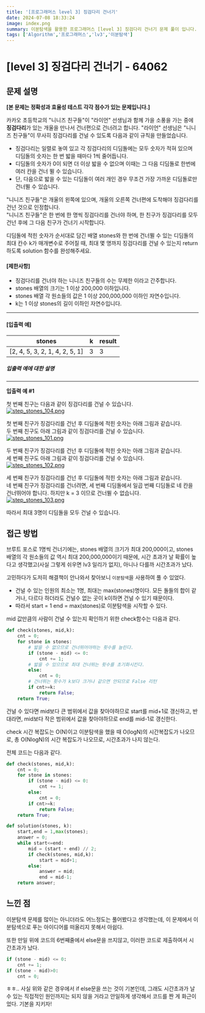 ```yaml
---
title: '[프로그래머스 level 3] 징검다리 건너기'
date: 2024-07-08 18:33:24
image: index.png
summary: 이분탐색을 활용한 프로그래머스 [level 3] 징검다리 건너기 문제 풀이 입니다.
tags: ['Algorithm','프로그래머스','lv3','이분탐색']
---
```

# [level 3] 징검다리 건너기 - 64062

## 문제 설명

[](https://github.com/phnml1/CodingTest/blob/master/%ED%94%84%EB%A1%9C%EA%B7%B8%EB%9E%98%EB%A8%B8%EC%8A%A4/3/64062.%E2%80%85%EC%A7%95%EA%B2%80%EB%8B%A4%EB%A6%AC%E2%80%85%EA%B1%B4%EB%84%88%EA%B8%B0/README.md#%EB%AC%B8%EC%A0%9C-%EC%84%A4%EB%AA%85)

**[본 문제는 정확성과 효율성 테스트 각각 점수가 있는 문제입니다.]**

카카오 초등학교의 "니니즈 친구들"이 "라이언" 선생님과 함께 가을 소풍을 가는 중에  **징검다리**가 있는 개울을 만나서 건너편으로 건너려고 합니다. "라이언" 선생님은 "니니즈 친구들"이 무사히 징검다리를 건널 수 있도록 다음과 같이 규칙을 만들었습니다.

-   징검다리는 일렬로 놓여 있고 각 징검다리의 디딤돌에는 모두 숫자가 적혀 있으며 디딤돌의 숫자는 한 번 밟을 때마다 1씩 줄어듭니다.
-   디딤돌의 숫자가 0이 되면 더 이상 밟을 수 없으며 이때는 그 다음 디딤돌로 한번에 여러 칸을 건너 뛸 수 있습니다.
-   단, 다음으로 밟을 수 있는 디딤돌이 여러 개인 경우 무조건 가장 가까운 디딤돌로만 건너뛸 수 있습니다.

"니니즈 친구들"은 개울의 왼쪽에 있으며, 개울의 오른쪽 건너편에 도착해야 징검다리를 건넌 것으로 인정합니다.  
"니니즈 친구들"은 한 번에 한 명씩 징검다리를 건너야 하며, 한 친구가 징검다리를 모두 건넌 후에 그 다음 친구가 건너기 시작합니다.

디딤돌에 적힌 숫자가 순서대로 담긴 배열 stones와 한 번에 건너뛸 수 있는 디딤돌의 최대 칸수 k가 매개변수로 주어질 때, 최대 몇 명까지 징검다리를 건널 수 있는지 return 하도록 solution 함수를 완성해주세요.

#### [제한사항]

[](https://github.com/phnml1/CodingTest/blob/master/%ED%94%84%EB%A1%9C%EA%B7%B8%EB%9E%98%EB%A8%B8%EC%8A%A4/3/64062.%E2%80%85%EC%A7%95%EA%B2%80%EB%8B%A4%EB%A6%AC%E2%80%85%EA%B1%B4%EB%84%88%EA%B8%B0/README.md#%EC%A0%9C%ED%95%9C%EC%82%AC%ED%95%AD)

-   징검다리를 건너야 하는 니니즈 친구들의 수는 무제한 이라고 간주합니다.
-   stones 배열의 크기는 1 이상 200,000 이하입니다.
-   stones 배열 각 원소들의 값은 1 이상 200,000,000 이하인 자연수입니다.
-   k는 1 이상 stones의 길이 이하인 자연수입니다.

----------

#### [입출력 예]


<table class="table">
        <thead><tr>
<th>stones</th>
<th>k</th>
<th>result</th>
</tr>
</thead>
        <tbody><tr>
<td>[2, 4, 5, 3, 2, 1, 4, 2, 5, 1]</td>
<td>3</td>
<td>3</td>
</tr>
</tbody>
      </table>

##### **입출력 예에 대한 설명**

[](https://github.com/phnml1/CodingTest/blob/master/%ED%94%84%EB%A1%9C%EA%B7%B8%EB%9E%98%EB%A8%B8%EC%8A%A4/3/64062.%E2%80%85%EC%A7%95%EA%B2%80%EB%8B%A4%EB%A6%AC%E2%80%85%EA%B1%B4%EB%84%88%EA%B8%B0/README.md#%EC%9E%85%EC%B6%9C%EB%A0%A5-%EC%98%88%EC%97%90-%EB%8C%80%ED%95%9C-%EC%84%A4%EB%AA%85)

----------

**입출력 예 #1**

첫 번째 친구는 다음과 같이 징검다리를 건널 수 있습니다.  
[![step_stones_104.png](https://camo.githubusercontent.com/3271f6b9db410d85aa9a60033a53a12881c90703ac3390f051230ed5bbf0a7ac/68747470733a2f2f67726570702d70726f6772616d6d6572732e73332e61702d6e6f727468656173742d322e616d617a6f6e6177732e636f6d2f66696c65732f70726f64756374696f6e2f34353630653234322d636638332d346537372d613134632d3137346633383331343939642f737465705f73746f6e65735f3130342e706e67)](https://camo.githubusercontent.com/3271f6b9db410d85aa9a60033a53a12881c90703ac3390f051230ed5bbf0a7ac/68747470733a2f2f67726570702d70726f6772616d6d6572732e73332e61702d6e6f727468656173742d322e616d617a6f6e6177732e636f6d2f66696c65732f70726f64756374696f6e2f34353630653234322d636638332d346537372d613134632d3137346633383331343939642f737465705f73746f6e65735f3130342e706e67)

첫 번째 친구가 징검다리를 건넌 후 디딤돌에 적힌 숫자는 아래 그림과 같습니다.  
두 번째 친구도 아래 그림과 같이 징검다리를 건널 수 있습니다.  
[![step_stones_101.png](https://camo.githubusercontent.com/3ce3a7d371718fa1ea51e6e205a2307678cf9e39a7a7e9945ce075d567ad1e9a/68747470733a2f2f67726570702d70726f6772616d6d6572732e73332e61702d6e6f727468656173742d322e616d617a6f6e6177732e636f6d2f66696c65732f70726f64756374696f6e2f64363466323961632d336533352d346664332d393166612d3464373065336236633830612f737465705f73746f6e65735f3130312e706e67)](https://camo.githubusercontent.com/3ce3a7d371718fa1ea51e6e205a2307678cf9e39a7a7e9945ce075d567ad1e9a/68747470733a2f2f67726570702d70726f6772616d6d6572732e73332e61702d6e6f727468656173742d322e616d617a6f6e6177732e636f6d2f66696c65732f70726f64756374696f6e2f64363466323961632d336533352d346664332d393166612d3464373065336236633830612f737465705f73746f6e65735f3130312e706e67)

두 번째 친구가 징검다리를 건넌 후 디딤돌에 적힌 숫자는 아래 그림과 같습니다.  
세 번째 친구도 아래 그림과 같이 징검다리를 건널 수 있습니다.  
[![step_stones_102.png](https://camo.githubusercontent.com/70e0c7e68388811ad96c391dc1bf6000539098a77d19e6425a214b4dcc65b543/68747470733a2f2f67726570702d70726f6772616d6d6572732e73332e61702d6e6f727468656173742d322e616d617a6f6e6177732e636f6d2f66696c65732f70726f64756374696f6e2f33363962633861312d373031372d343133352d613439392d3530353234376162396366632f737465705f73746f6e65735f3130322e706e67)](https://camo.githubusercontent.com/70e0c7e68388811ad96c391dc1bf6000539098a77d19e6425a214b4dcc65b543/68747470733a2f2f67726570702d70726f6772616d6d6572732e73332e61702d6e6f727468656173742d322e616d617a6f6e6177732e636f6d2f66696c65732f70726f64756374696f6e2f33363962633861312d373031372d343133352d613439392d3530353234376162396366632f737465705f73746f6e65735f3130322e706e67)

세 번째 친구가 징검다리를 건넌 후 디딤돌에 적힌 숫자는 아래 그림과 같습니다.  
네 번째 친구가 징검다리를 건너려면, 세 번째 디딤돌에서 일곱 번째 디딤돌로 네 칸을 건너뛰어야 합니다. 하지만 k = 3 이므로 건너뛸 수 없습니다.  
[![step_stones_103.png](https://camo.githubusercontent.com/267e3b3d03e79eb53a5bc5f8b06b913272d2a4ef47664bc749498ddd4b2d4aab/68747470733a2f2f67726570702d70726f6772616d6d6572732e73332e61702d6e6f727468656173742d322e616d617a6f6e6177732e636f6d2f66696c65732f70726f64756374696f6e2f65343465306138332d653633372d343861642d383538632d3463313335633362303738662f737465705f73746f6e65735f3130332e706e67)](https://camo.githubusercontent.com/267e3b3d03e79eb53a5bc5f8b06b913272d2a4ef47664bc749498ddd4b2d4aab/68747470733a2f2f67726570702d70726f6772616d6d6572732e73332e61702d6e6f727468656173742d322e616d617a6f6e6177732e636f6d2f66696c65732f70726f64756374696f6e2f65343465306138332d653633372d343861642d383538632d3463313335633362303738662f737465705f73746f6e65735f3130332e706e67)

따라서 최대 3명이 디딤돌을 모두 건널 수 있습니다.

## 접근 방법
브루트 포스로 1명씩 건너기에는, stones 배열의 크기가 최대 200,000이고,  stones 배열의 각 원소들의 값 역시 최대 200,000,000이기 때문에, 시간 초과가 날 확률이 높다고 생각했고(사실 그렇게 쉬우면 lv3 일리가 없지), 아니나 다를까 시간초과가 났다. 

고민하다가 도저히 해결책이 안나와서 찾아보니 `이분탐색`을 사용하여 풀 수 있었다.

- 건널 수 있는 인원의 최소는 1명, 최대는 max(stones)명이다. 모든 돌들의 합이 같거나, 다르다 하더라도 건널수 없는 곳이 k이하면 건널 수 있기 때문이다.  
- 따라서 start = 1 end = max(stones)로 이분탐색을 시작할 수 있다.

mid 값만큼의 사람이 건널 수 있는지 확인하기 위한 check함수는 다음과 같다.
```python
def check(stones, mid,k):
    cnt = 0;
    for stone in stones:
	    # 밟을 수 없으므로 건너뛰어야하는 횟수를 늘린다.
        if (stone - mid) <= 0:
            cnt += 1;
        # 밟을 수 있으므로 최대 건너뛰는 횟수를 초기화시킨다.
        else:
            cnt = 0;
        # 건너뛰는 횟수가 k보다 크거나 같으면 안되므로 False 리턴 
        if cnt>=k:
            return False;
    return True;
```
건널 수 있다면 mid보다 큰 범위에서 값을 찾아야하므로 start를 mid+1로 갱신하고, 반대라면, mid보다 작은 범위에서 값을 찾아야하므로 end를 mid-1로 갱신한다.
 
check 시간 복잡도는 O(N)이고 이분탐색을 했을 때 O(logN)의 시간복잡도가 나오므로,  총 O(NlogN)의 시간 복잡도가 나오므로, 시간초과가 나지 않는다.

전체 코드는 다음과 같다.
```python
def check(stones, mid,k):
    cnt = 0;
    for stone in stones:
        if (stone - mid) <= 0:
            cnt += 1;
        else:
            cnt = 0;
        if cnt>=k:
            return False;
    return True;

def solution(stones, k):
    start,end = 1,max(stones);
    answer = 0;
    while start<=end:
        mid = (start + end) // 2;
        if check(stones, mid,k):
            start = mid+1;
        else:
            answer = mid;
            end = mid-1;    
    return answer;
```

## 느낀 점
이분탐색 문제를 많이는 아니더라도 어느정도는 풀어봤다고 생각했는데, 이 문제에서 이분탐색으로 푸는 아이디어를 떠올리지 못해서 아쉽다. 

또한 만일 위에 코드의 6번째줄에서 else문을 쓰지않고, 이러한 코드로 제출하여서 시간초과가 났다.
```python
if (stone - mid) <= 0:
	cnt += 1;
if (stone - mid)>0:
	cnt = 0;
```
ㅎㅎ.. 사실 위와 같은 경우에서 if else문을 쓰는 것이 기본인데, 그래도 시간초과가 날 수 있는 직접적인 원인까지는 되지 않을 거라고 안일하게 생각해서 코드를 짠 게 화근이었다. 기본을 지키자!
